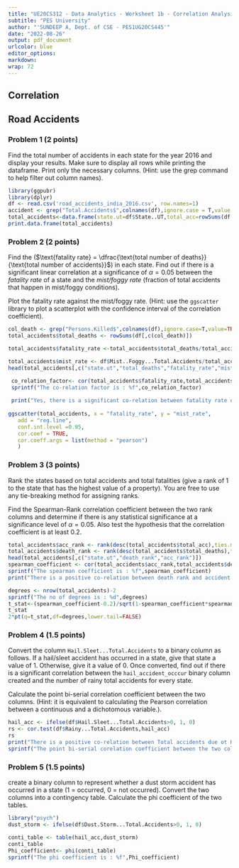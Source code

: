 ---
title: "UE20CS312 - Data Analytics - Worksheet 1b - Correlation Analysis"
subtitle: "PES University"
author: "'SUNDEEP A, Dept. of CSE - PES1UG20CS445'"
date: "2022-08-26"
output: pdf_document
urlcolor: blue
editor_options:
markdown:
wrap: 72
---

## Correlation

## Road Accidents

### Problem 1 (2 points)

Find the total number of accidents in each state for the year 2016 and display your results. Make sure to display all rows while printing the dataframe. Print only the necessary columns. (Hint: use the grep command to help filter out column names).

```{r}
library(ggpubr)
library(dplyr)
df <- read.csv('road_accidents_india_2016.csv', row.names=1)
accident <- grep("Total.Accidents$",colnames(df),ignore.case = T,value = TRUE)
total_accidents<-data.frame(state.ut=df$State..UT,total_acc=rowSums(df[,c(accident)],na.rm=TRUE))
print.data.frame(total_accidents)
```

### Problem 2 (2 points)

Find the ($\text{fatality rate} = \dfrac{\text{total number of deaths}}{\text{total number of accidents}}$) in each state. Find out if there is a significant linear correlation at a significance of $\alpha=0.05$ between the *fatality rate* of a state and the *mist/foggy rate* (fraction of total accidents that happen in mist/foggy conditions).

Plot the fatality rate against the mist/foggy rate. (Hint: use the `ggscatter` library to plot a scatterplot with the confidence interval of the correlation coefficient).

```{r}
col_death <- grep("Persons.Killed$",colnames(df),ignore.case=T,value=TRUE)
total_accidents$total_deaths <- rowSums(df[,c(col_death)])

total_accidents$fatality_rate <-total_accidents$total_deaths/total_accidents$total_acc

total_accidents$mist_rate <- df$Mist..Foggy...Total.Accidents/total_accidents$total_acc
head(total_accidents[,c("state.ut","total_deaths","fatality_rate","mist_rate")])

 co_relation_factor<- cor(total_accidents$fatality_rate,total_accidents$mist_rate)
 sprintf("The co-relation factor is : %f",co_relation_factor)
 
 print("Yes, there is a significant co-relation between fatality rate of a state and the mist/foggy rate at  alpha=0.05")
 
ggscatter(total_accidents, x = "fatality_rate", y = "mist_rate",
   add = "reg.line",
   conf.int.level =0.95,
   cor.coef = TRUE,
   cor.coeff.args = list(method = "pearson")
   )
```

### Problem 3 (3 points)

Rank the states based on total accidents and total fatalities (give a rank of 1 to the state that has the highest value of a property). You are free to use any tie-breaking method for assigning ranks.

Find the Spearman-Rank correlation coefficient between the two rank columns and determine if there is any statistical significance at a significance level of $\alpha=0.05$. Also test the hypothesis that the correlation coefficient is at least $0.2$.

```{r}
total_accidents$acc_rank <- rank(desc(total_accidents$total_acc),ties.method='random')
total_accidents$death_rank <- rank(desc(total_accidents$total_deaths),ties.method='random')
head(total_accidents[,c("state.ut","death_rank","acc_rank")])
spearman_coefficient <- cor(total_accidents$acc_rank,total_accidents$death_rank,method="spearman")
sprintf("The spearman coefficient is : %f",spearman_coefficient)
print("There is a positive co-relation between death rank and accident rank")

degrees <- nrow(total_accidents)-2
sprintf("The no of degrees is : %d",degrees)
t_stat<-(spearman_coefficient-0.2)/sqrt(1-spearman_coefficient*spearman_coefficient)/(nrow(total_accidents)-2)
t_stat
2*pt(q=t_stat,df=degrees,lower.tail=FALSE)

```

### Problem 4 (1.5 points)

Convert the column `Hail.Sleet...Total.Accidents` to a binary column as follows. If a hail/sleet accident has occurred in a state, give that state a value of 1. Otherwise, give it a value of 0. Once converted, find out if there is a significant correlation between the `hail_accident_occcur` binary column created and the number of rainy total accidents for every state.

Calculate the point bi-serial correlation coefficient between the two columns. (Hint: it is equivalent to calculating the Pearson correlation between a continuous and a dichotomous variable.).

```{r}
hail_acc <- ifelse(df$Hail.Sleet...Total.Accidents>0, 1, 0)
rs <- cor.test(df$Rainy...Total.Accidents,hail_acc)
rs
print("There is a positive co-relation between Total accidents due ot Hail and Total number of accients due to rain")
sprintf("The point bi-serial corelation coefficient between the two columns is : %f" ,cor(df$Rainy...Total.Accidents,hail_acc))


```

### Problem 5 (1.5 points)

create a binary column to represent whether a dust storm accident has occurred in a state (1 = occurred, 0 = not occurred). Convert the two columns into a contingency table. Calculate the phi coefficient of the two tables.

```{r}
library("psych")
dust_storm <- ifelse(df$Dust.Storm...Total.Accidents>0, 1, 0)

conti_table <- table(hail_acc,dust_storm)
conti_table
Phi_coefficient<- phi(conti_table)
sprintf("The phi coefficient is : %f",Phi_coefficient)

```
